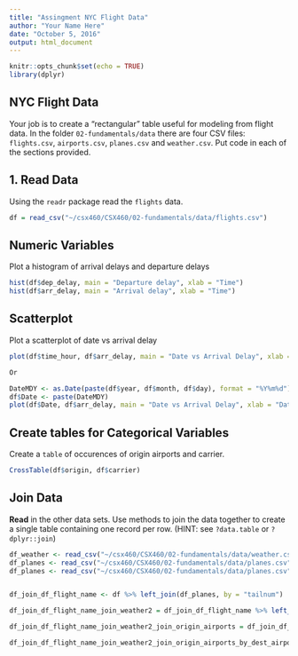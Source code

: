 ```yaml
---
title: "Assingment NYC Flight Data"
author: "Your Name Here"
date: "October 5, 2016"
output: html_document
---
```


```r
knitr::opts_chunk$set(echo = TRUE)
library(dplyr)
```

## NYC Flight Data

Your job is to create a "rectangular" table useful for modeling from flight data. In the folder `02-fundamentals/data` there are four CSV files: `flights.csv`, `airports.csv`, `planes.csv` and `weather.csv`.  Put code in each of the sections provided.

## 1. Read Data

Using the `readr` package read the `flights` data.

```r
df = read_csv("~/csx460/CSX460/02-fundamentals/data/flights.csv")
```

## Numeric Variables  

Plot a histogram of arrival delays and departure delays 

```r
hist(df$dep_delay, main = "Departure delay", xlab = "Time")
hist(df$arr_delay, main = "Arrival delay", xlab = "Time")

```

## Scatterplot

Plot a scatterplot of date vs arrival delay 

```r

plot(df$time_hour, df$arr_delay, main = "Date vs Arrival Delay", xlab = "Date", ylab = "Arrival Delay")

Or

DateMDY <- as.Date(paste(df$year, df$month, df$day), format = "%Y%m%d")
df$Date <- paste(DateMDY)
plot(df$Date, df$arr_delay, main = "Date vs Arrival Delay", xlab = "Date", ylab = "Arrival Delay")
```



## Create tables for Categorical Variables

Create a `table` of occurences of origin airports and carrier.

```r

CrossTable(df$origin, df$carrier)

```


## Join Data

**Read** in the other data sets. Use methods to join the data together to create a single table containing one record per row.  (HINT: see `?data.table` or `?dplyr::join`)

```r
df_weather <- read_csv("~/csx460/CSX460/02-fundamentals/data/weather.csv")
df_planes <- read_csv("~/csx460/CSX460/02-fundamentals/data/planes.csv")
df_planes <- read_csv("~/csx460/CSX460/02-fundamentals/data/planes.csv")


df_join_df_flight_name <- df %>% left_join(df_planes, by = "tailnum")

df_join_df_flight_name_join_weather2 = df_join_df_flight_name %>% left_join(df_weather, c("month", "day", "hour", "origin"), c("year.x" = "year"))

df_join_df_flight_name_join_weather2_join_origin_airports = df_join_df_flight_name_join_weather2 %>% left_join(df_airports, c("origin" = "faa"))

df_join_df_flight_name_join_weather2_join_origin_airports_by_dest_airport = df_join_df_flight_name_join_weather2_join_origin_airports %>% left_join(df_airports, c("dest" = "faa"))
```



